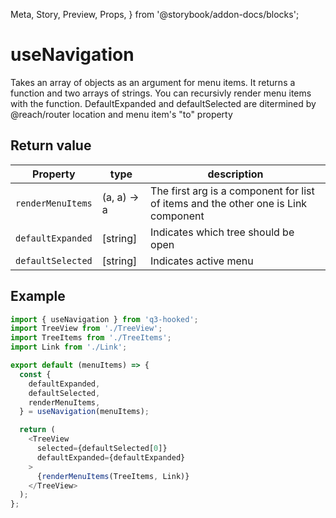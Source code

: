   Meta,
  Story,
  Preview,
  Props,
} from '@storybook/addon-docs/blocks';

<Meta title="Hooked/useNavigation" />

# useNavigation

Takes an array of objects as an argument for menu items. It
returns a function and two arrays of strings. You can
recursivly render menu items with the function.
DefaultExpanded and defaultSelected are ditermined by
@reach/router location and menu item's "to" property

## Return value

| Property          | type        | description                                                                        |
| ----------------- | ----------- | ---------------------------------------------------------------------------------- |
| `renderMenuItems` | (a, a) -> a | The first arg is a component for list of items and the other one is Link component |
| `defaultExpanded` | [string]    | Indicates which tree should be open                                                |
| `defaultSelected` | [string]    | Indicates active menu                                                              |

## Example

```javascript
import { useNavigation } from 'q3-hooked';
import TreeView from './TreeView';
import TreeItems from './TreeItems';
import Link from './Link';

export default (menuItems) => {
  const {
    defaultExpanded,
    defaultSelected,
    renderMenuItems,
  } = useNavigation(menuItems);

  return (
    <TreeView
      selected={defaultSelected[0]}
      defaultExpanded={defaultExpanded}
    >
      {renderMenuItems(TreeItems, Link)}
    </TreeView>
  );
};
```
